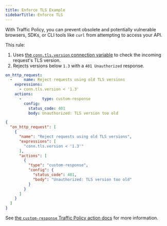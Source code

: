 ```yaml
---
title: Enforce TLS Example
sidebarTitle: Enforce TLS
---
```




With Traffic Policy, you can prevent obsolete and potentially vulnerable browsers, SDKs, or CLI tools like `curl` from attempting to access your API.

This rule:

1. Uses [the `conn.tls.version` connection variable](https://ngrok.com/docs/traffic-policy/variables/connection/#conntlsversion) to check the incoming request's TLS version.
1. Rejects versions below `1.3` with a `401 Unauthorized` response.

<CodeGroup>

```yaml policy.yml
on_http_request:
  -     name: Reject requests using old TLS versions
    expressions:
      - conn.tls.version < '1.3'
    actions:
      -         type: custom-response
        config:
          status_code: 401
          body: Unauthorized: TLS version too old
```

```json policy.json
{
  "on_http_request": [
    {
      "name": "Reject requests using old TLS versions",
      "expressions": [
        "conn.tls.version < '1.3'"
      ],
      "actions": [
        {
          "type": "custom-response",
          "config": {
            "status_code": 401,
            "body": "Unauthorized: TLS version too old"
          }
        }
      ]
    }
  ]
}
```

</CodeGroup>

See [the `custom-response` Traffic Policy action docs](/traffic-policy/actions/custom-response/) for more information.
